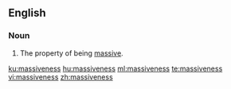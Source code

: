==English==

===Noun===
{{en-noun|-|es}}

# The property of being [[massive]].

[[ku:massiveness]]
[[hu:massiveness]]
[[ml:massiveness]]
[[te:massiveness]]
[[vi:massiveness]]
[[zh:massiveness]]